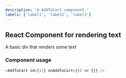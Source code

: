 ```yaml
---
description: 'A AddToCart component.'
labels: ['label1', 'label2', 'label3']
---
```



## React Component for rendering text

A basic div that renders some text

### Component usage
```js
<AddToCart id={12} onAddToCart={() => {}} />
```
